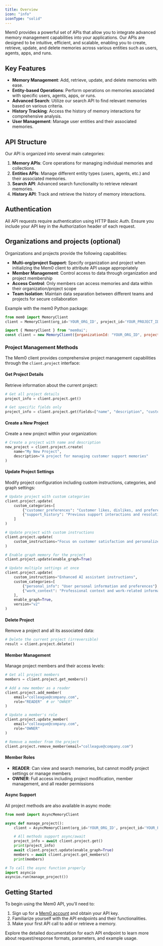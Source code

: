 ```yaml
---
title: Overview
icon: "info"
iconType: "solid"
---
```


<Snippet file="security-compliance.mdx" />

Mem0 provides a powerful set of APIs that allow you to integrate advanced memory management capabilities into your applications. Our APIs are designed to be intuitive, efficient, and scalable, enabling you to create, retrieve, update, and delete memories across various entities such as users, agents, apps, and runs.

## Key Features

- **Memory Management**: Add, retrieve, update, and delete memories with ease.
- **Entity-based Operations**: Perform operations on memories associated with specific users, agents, apps, or runs.
- **Advanced Search**: Utilize our search API to find relevant memories based on various criteria.
- **History Tracking**: Access the history of memory interactions for comprehensive analysis.
- **User Management**: Manage user entities and their associated memories.

## API Structure

Our API is organized into several main categories:

1. **Memory APIs**: Core operations for managing individual memories and collections.
2. **Entities APIs**: Manage different entity types (users, agents, etc.) and their associated memories.
3. **Search API**: Advanced search functionality to retrieve relevant memories.
4. **History API**: Track and retrieve the history of memory interactions.

## Authentication

All API requests require authentication using HTTP Basic Auth. Ensure you include your API key in the Authorization header of each request.

## Organizations and projects (optional)

Organizations and projects provide the following capabilities:

- **Multi-org/project Support**: Specify organization and project when initializing the Mem0 client to attribute API usage appropriately
- **Member Management**: Control access to data through organization and project membership
- **Access Control**: Only members can access memories and data within their organization/project scope
- **Team Isolation**: Maintain data separation between different teams and projects for secure collaboration

Example with the mem0 Python package:

<Tabs>
  <Tab title="Python">

```python
from mem0 import MemoryClient
client = MemoryClient(org_id='YOUR_ORG_ID', project_id='YOUR_PROJECT_ID')
```

  </Tab>

  <Tab title="Node.js">

```javascript
import { MemoryClient } from "mem0ai";
const client = new MemoryClient({organizationId: "YOUR_ORG_ID", projectId: "YOUR_PROJECT_ID"});
```

  </Tab>
</Tabs>

### Project Management Methods

The Mem0 client provides comprehensive project management capabilities through the `client.project` interface:

#### Get Project Details

Retrieve information about the current project:

```python
# Get all project details
project_info = client.project.get()

# Get specific fields only
project_info = client.project.get(fields=["name", "description", "custom_categories"])
```

#### Create a New Project

Create a new project within your organization:

```python
# Create a project with name and description
new_project = client.project.create(
    name="My New Project",
    description="A project for managing customer support memories"
)
```

#### Update Project Settings

Modify project configuration including custom instructions, categories, and graph settings:

```python
# Update project with custom categories
client.project.update(
    custom_categories=[
        {"customer_preferences": "Customer likes, dislikes, and preferences"},
        {"support_history": "Previous support interactions and resolutions"}
    ]
)

# Update project with custom instructions
client.project.update(
    custom_instructions="Focus on customer satisfaction and personalized support"
)

# Enable graph memory for the project
client.project.update(enable_graph=True)

# Update multiple settings at once
client.project.update(
    custom_instructions="Enhanced AI assistant instructions",
    custom_categories=[
        {"personal_info": "User personal information and preferences"},
        {"work_context": "Professional context and work-related information"}
    ],
    enable_graph=True,
    version="v2"
)
```

#### Delete Project

Remove a project and all its associated data:

```python
# Delete the current project (irreversible)
result = client.project.delete()
```

#### Member Management

Manage project members and their access levels:

```python
# Get all project members
members = client.project.get_members()

# Add a new member as a reader
client.project.add_member(
    email="colleague@company.com",
    role="READER"  # or "OWNER"
)

# Update a member's role
client.project.update_member(
    email="colleague@company.com",
    role="OWNER"
)

# Remove a member from the project
client.project.remove_member(email="colleague@company.com")
```

#### Member Roles

- **READER**: Can view and search memories, but cannot modify project settings or manage members
- **OWNER**: Full access including project modification, member management, and all reader permissions

#### Async Support

All project methods are also available in async mode:

```python
from mem0 import AsyncMemoryClient

async def manage_project():
    client = AsyncMemoryClient(org_id='YOUR_ORG_ID', project_id='YOUR_PROJECT_ID')

    # All methods support async/await
    project_info = await client.project.get()
    print(project_info)
    await client.project.update(enable_graph=True)
    members = await client.project.get_members()
    print(members)

# To call the async function properly
import asyncio
asyncio.run(manage_project())
```

## Getting Started

To begin using the Mem0 API, you'll need to:

1. Sign up for a [Mem0 account](https://app.mem0.ai) and obtain your API key.
2. Familiarize yourself with the API endpoints and their functionalities.
3. Make your first API call to add or retrieve a memory.

Explore the detailed documentation for each API endpoint to learn more about request/response formats, parameters, and example usage.
